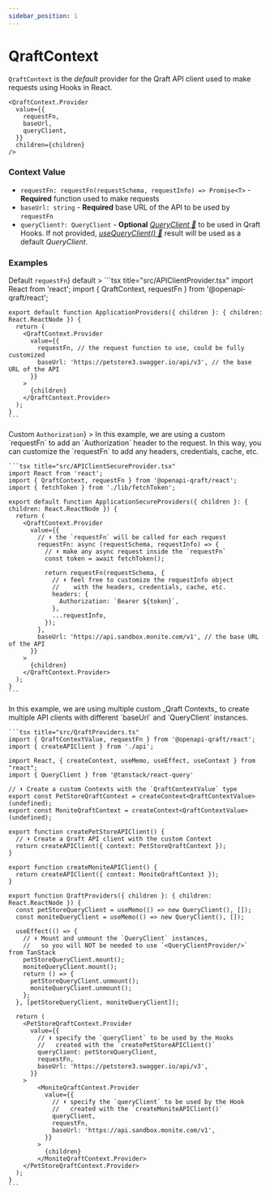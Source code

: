 ```yaml
---
sidebar_position: 1
---
```



# QraftContext

`QraftContext` is the _default_ provider for the Qraft API client used to make requests using Hooks in React.

```tsx
<QraftContext.Provider
  value={{
    requestFn,
    baseUrl,
    queryClient,
  }}
  children={children}
/>
```

### Context Value
- `requestFn: requestFn(requestSchema, requestInfo) => Promise<T>` - **Required** function used to make requests
- `baseUrl: string` - **Required** base URL of the API to be used by `requestFn`
- `queryClient?: QueryClient` - **Optional** [_QueryClient 🌴_](https://tanstack.com/query/latest/docs/reference/QueryClient) to be used in Qraft Hooks.
  If not provided, [_useQueryClient() 🌴_](https://tanstack.com/query/latest/docs/framework/react/reference/useQueryClient)
  result will be used as a default _QueryClient_.

### Examples

<Tabs>
  <TabItem
    value="default-request-fn"
    label={<span style={{verticalAlign: 'middle'}}>Default <code>requestFn</code></span>}
    default
  >
    ```tsx title="src/APIClientProvider.tsx"
    import React from 'react';
    import { QraftContext, requestFn } from '@openapi-qraft/react';

    export default function ApplicationProviders({ children }: { children: React.ReactNode }) {
      return (
        <QraftContext.Provider
          value={{
            requestFn, // the request function to use, could be fully customized
            baseUrl: 'https://petstore3.swagger.io/api/v3', // the base URL of the API
          }}
        >
          {children}
        </QraftContext.Provider>
      );
    }
    ```
  </TabItem>
  <TabItem
    value="custom-request-fn"
    label={<span style={{verticalAlign: 'middle'}}>Custom <code>Authorization</code></span>}
  >
    In this example, we are using a custom `requestFn` to add an `Authorization` header to the request.
    In this way, you can customize the `requestFn` to add any headers, credentials, cache, etc.

    ```tsx title="src/APIClientSecureProvider.tsx"
    import React from 'react';
    import { QraftContext, requestFn } from '@openapi-qraft/react';
    import { fetchToken } from './lib/fetchToken';

    export default function ApplicationSecureProviders({ children }: { children: React.ReactNode }) {
      return (
        <QraftContext.Provider
          value={{
            // ⬇︎ the `requestFn` will be called for each request
            requestFn: async (requestSchema, requestInfo) => {
              // ⬇︎ make any async request inside the `requestFn`
              const token = await fetchToken();

              return requestFn(requestSchema, {
                // ⬇︎ feel free to customize the requestInfo object
                //    with the headers, credentials, cache, etc.
                headers: {
                  Authorization: `Bearer ${token}`,
                },
                ...requestInfo,
              });
            },
            baseUrl: 'https://api.sandbox.monite.com/v1', // the base URL of the API
          }}
        >
          {children}
        </QraftContext.Provider>
      );
    }
    ```
  </TabItem>
  <TabItem value="multiple-api-client" label="Multiple APIs">
    In this example, we are using multiple custom _Qraft Contexts_ to create multiple API
    clients with different `baseUrl` and `QueryClient` instances.

    ```tsx title="src/QraftProviders.ts"
    import { QraftContextValue, requestFn } from '@openapi-qraft/react';
    import { createAPIClient } from './api';

    import React, { createContext, useMemo, useEffect, useContext } from "react";
    import { QueryClient } from '@tanstack/react-query'

    // ⬇︎ Create a custom Contexts with the `QraftContextValue` type
    export const PetStoreQraftContext = createContext<QraftContextValue>(undefined);
    export const MoniteQraftContext = createContext<QraftContextValue>(undefined);

    export function createPetStoreAPIClient() {
      // ⬇︎ Create a Qraft API client with the custom Context
      return createAPIClient({ context: PetStoreQraftContext });
    }

    export function createMoniteAPIClient() {
      return createAPIClient({ context: MoniteQraftContext });
    }

    export function QraftProviders({ children }: { children: React.ReactNode }) {
      const petStoreQueryClient = useMemo(() => new QueryClient(), []);
      const moniteQueryClient = useMemo(() => new QueryClient(), []);

      useEffect(() => {
        // ⬇︎ Mount and unmount the `QueryClient` instances,
        //   so you will NOT be needed to use `<QueryClientProvider/>` from TanStack
        petStoreQueryClient.mount();
        moniteQueryClient.mount();
        return () => {
          petStoreQueryClient.unmount();
          moniteQueryClient.unmount();
        };
      }, [petStoreQueryClient, moniteQueryClient]);

      return (
        <PetStoreQraftContext.Provider
          value={{
            // ⬇︎ specify the `queryClient` to be used by the Hooks
            //   created with the `createPetStoreAPIClient()`
            queryClient: petStoreQueryClient,
            requestFn,
            baseUrl: 'https://petstore3.swagger.io/api/v3',
          }}
        >
            <MoniteQraftContext.Provider
              value={{
                // ⬇︎ specify the `queryClient` to be used by the Hook
                //   created with the `createMoniteAPIClient()`
                queryClient,
                requestFn,
                baseUrl: 'https://api.sandbox.monite.com/v1',
              }}
            >
              {children}
            </MoniteQraftContext.Provider>
        </PetStoreQraftContext.Provider>
      );
    }
    ```
  </TabItem>
</Tabs>

